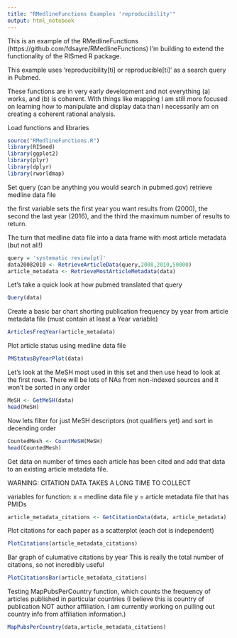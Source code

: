 ```yaml
---
title: "RMedlineFunctions Examples 'reproducibility'"
output: html_notebook
---
```


This is an example of the RMedlineFunctions (https://github.com/fdsayre/RMedlineFunctions) I'm building to extend the functionality of the RISmed R package. 

This example uses 'reproducibility[ti] or reproducible[ti]' as a search query in Pubmed. 

These functions are in very early development and not everything (a) works, and (b) is coherent. With things like mapping I am still more focused on learning how to manipulate and display data than I necessarily am on creating a coherent rational analysis.


Load functions and libraries

```r
source("RMedlineFunctions.R")
library(RISmed)
library(ggplot2)
library(plyr)
library(dplyr)
library(rworldmap)

```

Set query (can be anything you would search in pubmed.gov)
retrieve medline data file

the first variable sets the first year you want results from (2000), the second the last year (2016), and the third the maximum number of results to return.

The turn that medline data file into a data frame with most article metadata (but not all!)

```r
query = 'systematic review[pt]'
data20082010 <- RetrieveArticleData(query,2008,2010,50000)
article_metadata <- RetrieveMostArticleMetadata(data)
```


Let's take a quick look at how pubmed translated that query

```r
Query(data)
```


Create a basic bar chart shorting publication frequency by year from article metadata file (must contain at least a Year variable)

```r
ArticlesFreqYear(article_metadata)
```

Plot article status using medline data file

```r
PMStatusByYearPlot(data)
```


Let's look at the MeSH most used in this set and then use head to look at the first rows. There will be lots of NAs from non-indexed sources and it won't be sorted in any order

```r
MeSH <- GetMeSH(data)
head(MeSH)
```

Now lets filter for just MeSH descriptors (not qualifiers yet) and sort in decending order

```r
CountedMesh <- CountMeSH(MeSH)
head(CountedMesh)
```


Get data on number of times each article has been cited and add that data to an existing article metadata file.

WARNING: CITATION DATA TAKES A LONG TIME TO COLLECT

variables for function:
x = medline data file
y = article metadata file that has PMIDs


```r
article_metadata_citations <- GetCitationData(data, article_metadata)
```

Plot citations for each paper as a scatterplot (each dot is independent)

```r
PlotCitations(article_metadata_citations)
```

Bar graph of culumative citations by year
This is really the total number of citations, so not incredibly useful

```r
PlotCitationsBar(article_metadata_citations)
```


Testing MapPubsPerCountry function, which counts the frequency of articles published in particular countries (I believe this is country of publication NOT author affiliation. I am currently working on pulling out country info from affiliation information.)

```r
MapPubsPerCountry(data,article_metadata_citations)
```

